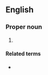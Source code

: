 ==English==

===Proper noun===
{{en-proper noun}}

# {{abbreviation of|en|1 Samuel}}

====Related terms====
* {{l|en|2 Sam.}}